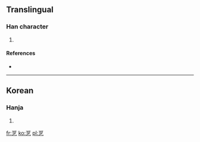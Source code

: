 ==Translingual==

===Han character===
{{Han char|rn=5|rad=乙|as=05|sn=6|four=|canj=一弓口弓 (MNRN)}}

# {{defn|Han|sort=乙05}}

====References====
* {{Han ref|kx=0084.141|dkj=|dj=|hdz=|uh=3413|ud=13331|bh=|bd=}}

----

==Korean==

===Hanja===
{{ko-hanja|hangeul=갈|rv=gal|mr=kal|y=kal|eumhun=까치|ehrv=kkachi|ehmr=kkach'i|ehy=kkachi}}

# {{defn|Korean|sort=乙05}}

[[fr:㐓]]
[[ko:㐓]]
[[pl:㐓]]